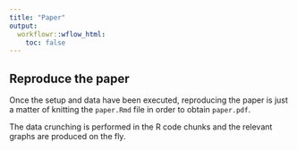 ```yaml
---
title: "Paper"
output:
  workflowr::wflow_html:
    toc: false
---
```


## Reproduce the paper

Once the setup and data have been executed, reproducing the paper is just a matter of
knitting the `paper.Rmd` file in order to obtain `paper.pdf`.

The data crunching is performed in the R code chunks and the relevant graphs are produced
on the fly.

